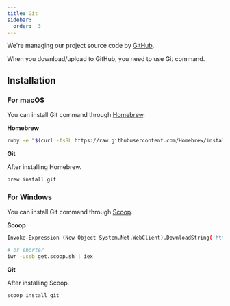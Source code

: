 ```yaml
---
title: Git
sidebar:
  order:  3
---
```


We're managing our project source code by [GitHub](https://github.com/).

When you download/upload to GitHub, you need to use Git command.

## Installation

### For macOS

You can install Git command through [Homebrew](https://brew.sh/).

**Homebrew**

```bash
ruby -e "$(curl -fsSL https://raw.githubusercontent.com/Homebrew/install/master/install)"
```

**Git**

After installing Homebrew.

```bash
brew install git
```

### For Windows

You can install Git command through [Scoop](https://scoop.sh).

**Scoop**

```bash
Invoke-Expression (New-Object System.Net.WebClient).DownloadString('https://get.scoop.sh')

# or shorter
iwr -useb get.scoop.sh | iex
```

**Git**

After installing Scoop.

```bash
scoop install git
```
